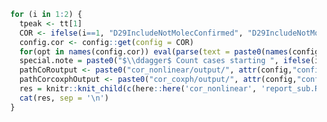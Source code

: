
<!-- D29start1 is ENSEMBLE specific -->

```r
  for (i in 1:2) {
    tpeak <- tt[1]
    COR <- ifelse(i==1, "D29IncludeNotMolecConfirmed", "D29IncludeNotMolecConfirmedstart1")
    config.cor <- config::get(config = COR)
    for(opt in names(config.cor)) eval(parse(text = paste0(names(config.cor[opt])," <- config.cor[[opt]]")))
    special.note = paste0("$\\ddagger$ Count cases starting ", ifelse(i==1,7,1), " days post Day 29.")
    pathCoRoutput <- paste0("cor_nonlinear/output/", attr(config,"config"), "/", COR)
    pathCorcoxphOutput <- paste0("cor_coxph/output/", attr(config,"config"), "/", COR)
    res = knitr::knit_child(c(here::here('cor_nonlinear', 'report_sub.Rmd')), quiet = TRUE)
    cat(res, sep = '\n')
  }
```

